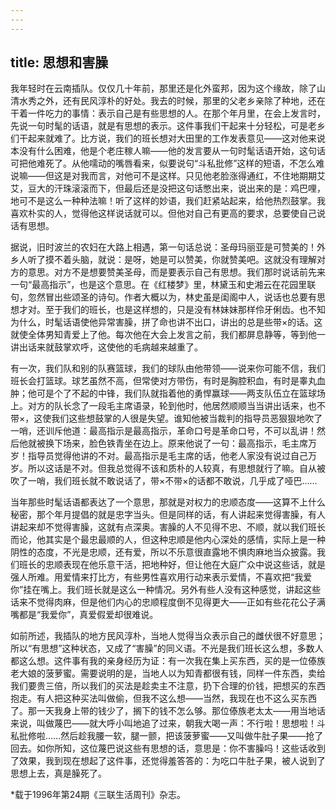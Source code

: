 ```yaml
---
---
---
```

title: 思想和害臊
---

我年轻时在云南插队。仅仅几十年前，那里还是化外蛮邦，因为这个缘故，除了山清水秀之外，还有民风淳朴的好处。我去的时候，那里的父老乡亲除了种地，还在干着一件吃力的事情：表示自己是有些思想的人。在那个年月里，在会上发言时，先说一句时髦的话语，就是有思想的表示。这件事我们干起来十分轻松，可是老乡们干起来就难了。比方说，我们的班长想对大田里的工作发表意见——这对他来说本没有什么困难，他是个老庄稼人嘛——他的发言要从一句时髦话语开始，这句话可把他难死了。从他嚅动的嘴唇看来，似要说句“斗私批修”这样的短语，不怎么难说嘛——但这是对我而言，对他可不是这样。只见他老脸涨得通红，不住地期期艾艾，豆大的汗珠滚滚而下，但最后还是没把这句话憋出来，说出来的是：鸡巴哩，地可不是这么一种种法嘛！听了这样的妙语，我们赶紧站起来，给他热烈鼓掌。我喜欢朴实的人，觉得他这样说话就可以。但他对自己有更高的要求，总要使自己说话有思想。

据说，旧时波兰的农妇在大路上相遇，第一句话总说：圣母玛丽亚是可赞美的！外乡人听了摸不着头脑，就说：是呀，她是可以赞美，你就赞美吧。这就没有理解对方的意思。对方不是想要赞美圣母，而是要表示自己有思想。我们那时说话前先来一句“最高指示”，也是这个意思。在《红楼梦》里，林黛玉和史湘云在花园里联句，忽然冒出些颂圣的诗句。作者大概以为，林史虽是闺阁中人，说话也总要有思想才对。至于我们的班长，也是这样想的，只是没有林妹妹那样伶牙俐齿。也不知为什么，时髦话语使他异常害臊，拼了命也讲不出口，讲出的总是些带×的话。这就使全体男知青爱上了他。每次他在大会上发言之前，我们都屏息静等，等到他一讲出话来就鼓掌欢呼，这使他的毛病越来越重了。

有一次，我们队和别的队赛篮球，我们的球队由他带领——说来你可能不信，我们班长会打篮球。球艺虽然不高，但常使对方带伤，有时是胸腔积血，有时是睾丸血肿；他可是个了不起的中锋，我们队就指着他的勇悍赢球——两支队伍立在篮球场上。对方的队长念了一段毛主席语录，轮到他时，他居然顺顺当当讲出话来，也不带×，这使我们这些想鼓掌的人很是失望。谁知他被当裁判的指导员恶狠狠地吹了一哨，还训斥他道：最高指示是最高指示，革命口号是革命口号，不可以乱讲！然后他就被换下场来，脸色铁青坐在边上。原来他说了一句：最高指示，毛主席万岁！指导员觉得他讲的不对。最高指示是毛主席的话，他老人家没有说过自己万岁。所以这话是不对。但我总觉得不该和质朴的人较真，有思想就行了嘛。自从被吹了一哨，我们班长就不敢说话了，带×不带×的话都不敢说，几乎成了哑巴……

当年那些时髦话语都表达了一个意思，那就是对权力的忠顺态度——这算不上什么秘密，那个年月提倡的就是忠字当头。但是同样的话，有人讲起来觉得害臊，有人讲起来却不觉得害臊，这就有点深奥。害臊的人不见得不忠、不顺，就以我们班长而论，他其实是个最忠最顺的人，但这种忠顺是他内心深处的感情，实际上是一种阴性的态度，不光是忠顺，还有爱，所以不乐意很直露地不惧肉麻地当众披露。我们班长的忠顺表现在他乐意干活，把地种好，但让他在大庭广众中说这些话，就是强人所难。用爱情来打比方，有些男性喜欢用行动来表示爱情，不喜欢把“我爱你”挂在嘴上。我们班长就是这么一种情况。另外有些人没有这种感觉，讲起这些话来不觉得肉麻，但是他们内心的忠顺程度倒不见得更大——正如有些花花公子满嘴都是“我爱你”，真爱假爱却很难说。

如前所述，我插队的地方民风淳朴，当地人觉得当众表示自己的雌伏很不好意思；所以“有思想”这种状态，又成了“害臊”的同义语。不光是我们班长这么想，多数人都这么想。这件事有我的亲身经历为证：有一次我在集上买东西，买的是一位傣族老大娘的菠萝蜜。需要说明的是，当地人以为知青都很有钱，同样一件东西，卖给我们要贵三倍，所以我们的买法是趁卖主不注意，扔下合理的价钱，把想买的东西抱走。有人把这种买法叫做偷，但我不这么想——当然，我现在也不这么买东西了。那一天我身上带的钱少了，搁下的钱不怎么够。那位傣族老太太——用当地话来说，叫做蔑巴——就大呼小叫地追了过来，朝我大喝一声：不行啦！思想啦！斗私批修啦……然后趁我腰一软，腿一颤，把该菠萝蜜——又叫做牛肚子果——抢了回去。如你所知，这位蔑巴说这些有思想的话，意思是：你不害臊吗！这些话收到了效果，我到现在想起了这件事，还觉得羞答答的：为吃口牛肚子果，被人说到了思想上去，真是臊死了。

*载于1996年第24期《三联生活周刊》杂志。